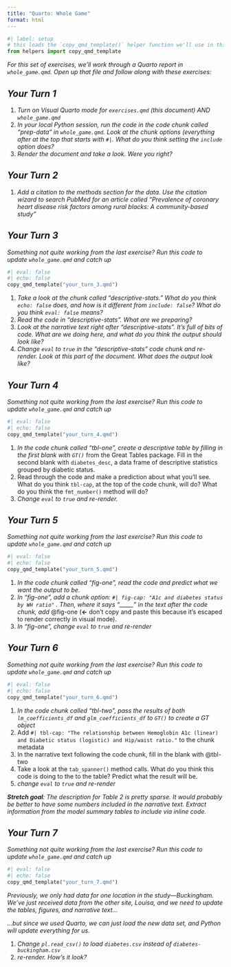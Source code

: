 ```yaml
---
title: "Quarto: Whole Game"
format: html
---
```


```python
#| label: setup
# this loads the `copy_qmd_template()` helper function we'll use in this exercise
from helpers import copy_qmd_template
```

*For this set of exercises, we'll work through a Quarto report in `whole_game.qmd`. Open up that file and follow along with these exercises:*

## *Your Turn 1*

1.  *Turn on Visual Quarto mode for `exercises.qmd` (this document) AND `whole_game.qmd`*
2.  *In your local Python session, run the code in the code chunk called "prep-data" in `whole_game.qmd`. Look at the chunk options (everything after at the top that starts with `#|`. What do you think setting the `include` option does?*
3.  *Render the document and take a look. Were you right?*

## *Your Turn 2*

1.  *Add a citation to the methods section for the data. Use the citation wizard to search PubMed for an article called "Prevalence of coronary heart disease risk factors among rural blacks: A community-based study"*

## *Your Turn 3*

*Something not quite working from the last exercise? Run this code to update `whole_game.qmd` and catch up*

```python
#| eval: false
#| echo: false
copy_qmd_template("your_turn_3.qmd")
```

1.  *Take a look at the chunk called "descriptive-stats." What do you think `echo: false` does, and how is it different from `include: false`? What do you think `eval: false` means?*
2.  *Read the code in "descriptive-stats". What are we preparing?*
3.  *Look at the narrative text right after "descriptive-stats". It's full of bits of code. What are we doing here, and what do you think the output should look like?*
4.  *Change `eval` to `true` in the "descriptive-stats" code chunk and re-render. Look at this part of the document. What does the output look like?*

## *Your Turn 4*

*Something not quite working from the last exercise? Run this code to update `whole_game.qmd` and catch up*

```python
#| eval: false
#| echo: false
copy_qmd_template("your_turn_4.qmd")
```

1.  *In the code chunk called "tbl-one", create a descriptive table by filling in the first blank with `GT()`* from the Great Tables package. Fill in the second blank with `diabetes_desc`, a data frame of descriptive statistics grouped by diabetic status.
2.  Read through the code and make a prediction about what you'll see. What do you think `tbl-cap`, at the top of the code chunk, will do? What do you think the `fmt_number()` method will do?
3.  *Change `eval` to `true` and re-render.*

## *Your Turn 5*

*Something not quite working from the last exercise? Run this code to update `whole_game.qmd` and catch up*

```python
#| eval: false
#| echo: false
copy_qmd_template("your_turn_5.qmd")
```

1.  *In the code chunk called "fig-one", read the code and predict what we want the output to be.*
2.  *In "fig-one", add a chunk option: `#| fig-cap: "A1c and diabetes status by WH ratio"` . Then, where it says "\_\_\_\_\_" in the text after the code chunk, add* \@fig-one (**\<-** don't copy and paste this because it's escaped to render correctly in visual mode).
3.  *In "fig-one", change `eval` to `true` and re-render*

## *Your Turn 6*

*Something not quite working from the last exercise? Run this code to update `whole_game.qmd` and catch up*

```python
#| eval: false
#| echo: false
copy_qmd_template("your_turn_6.qmd")
```

1.  *In the code chunk called "tbl-two", pass the results of both `lm_coefficients_df` and `glm_coefficients_df` to `GT()` to create a GT object*
2.  Add `#| tbl-cap: "The relationship between Hemoglobin A1c (linear) and Diabetic status (logistic) and Hip/waist ratio."` to the chunk metadata
3.  In the narrative text following the code chunk, fill in the blank with \@tbl-two
4.  Take a look at the `tab_spanner()` method calls. What do you think this code is doing to the to the table? Predict what the result will be.
5.  *change `eval` to `true` and re-render*

***Stretch goal**: The description for Table 2 is pretty sparse. It would probably be better to have some numbers included in the narrative text. Extract information from the model summary tables to include via inline code.*

## *Your Turn 7*

*Something not quite working from the last exercise? Run this code to update `whole_game.qmd` and catch up*

```python
#| eval: false
#| echo: false
copy_qmd_template("your_turn_7.qmd")
```

*Previously, we only had data for one location in the study---Buckingham. We've just received data from the other site, Louisa, and we need to update the tables, figures, and narrative text...*

*...but since we used Quarto, we can just load the new data set, and Python will update everything for us.*

1.  *Change `pl.read_csv()` to load `diabetes.csv` instead of `diabetes-buckingham.csv`*
2.  *re-render. How's it look?*
